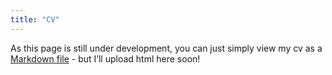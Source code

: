 ```yaml
---
title: "CV"
---
```


As this page is still under development, you can just simply view my cv as a [Markdown file](https://github.com/hannarud/cv/blob/master/markdown/resume.md) - but I'll upload html here soon!
